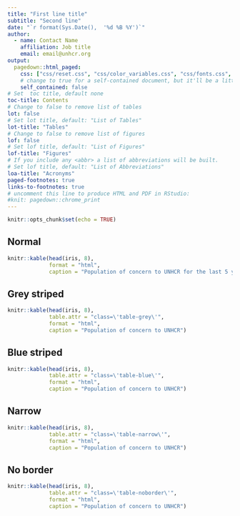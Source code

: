```yaml
---
title: "First line title"
subtitle: "Second line"
date: "`r format(Sys.Date(),  '%d %B %Y')`"
author:
  - name: Contact Name
    affiliation: Job title
    email: email@unhcr.org
output:
  pagedown::html_paged:
    css: ["css/reset.css", "css/color_variables.css", "css/fonts.css", "css/paged_base.css",  "css/paged_table.css","css/paged_report.css"]
    # change to true for a self-contained document, but it'll be a litte slower for Pandoc to render
    self_contained: false
# Set  toc title, default none
toc-title: Contents
# Change to false to remove list of tables
lot: false
# Set lot title, default: "List of Tables"
lot-title: "Tables"
# Change to false to remove list of figures
lof: false
# Set lof title, default: "List of Figures"
lof-title: "Figures"
# If you include any <abbr> a list of abbreviations will be built.
# Set lof title, default: "List of Abbreviations"
loa-title: "Acronyms"
paged-footnotes: true
links-to-footnotes: true
# uncomment this line to produce HTML and PDF in RStudio:
#knit: pagedown::chrome_print
---
```


```r
knitr::opts_chunk$set(echo = TRUE)
```

## Normal

```r
knitr::kable(head(iris, 8),
             format = "html",
             caption = "Population of concern to UNHCR for the last 5 years")
```

## Grey striped

```r
knitr::kable(head(iris, 8),
             table.attr = "class=\'table-grey\'",
             format = "html",
             caption = "Population of concern to UNHCR")
```

\newpage

## Blue striped

```r
knitr::kable(head(iris, 8),
             table.attr = "class=\'table-blue\'",
             format = "html",
             caption = "Population of concern to UNHCR")
```


## Narrow

```r
knitr::kable(head(iris, 8),
             table.attr = "class=\'table-narrow\'",
             format = "html",
             caption = "Population of concern to UNHCR")
```

\newpage

## No border

```r
knitr::kable(head(iris, 8),
             table.attr = "class=\'table-noborder\'",
             format = "html",
             caption = "Population of concern to UNHCR")
```
